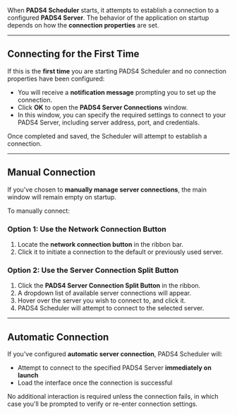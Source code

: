 When **PADS4 Scheduler** starts, it attempts to establish a connection to a configured **PADS4 Server**. The behavior of the application on startup depends on how the **connection properties** are set.

---

## Connecting for the First Time

If this is the **first time** you are starting PADS4 Scheduler and no connection properties have been configured:

- You will receive a **notification message** prompting you to set up the connection.
- Click **OK** to open the **PADS4 Server Connections** window.
- In this window, you can specify the required settings to connect to your PADS4 Server, including server address, port, and credentials.

Once completed and saved, the Scheduler will attempt to establish a connection.

---

## Manual Connection

If you've chosen to **manually manage server connections**, the main window will remain empty on startup.

To manually connect:

### Option 1: Use the Network Connection Button

1. Locate the **network connection button** in the ribbon bar.  
2. Click it to initiate a connection to the default or previously used server.

### Option 2: Use the Server Connection Split Button

1. Click the **PADS4 Server Connection Split Button** in the ribbon.  
2. A dropdown list of available server connections will appear.  
3. Hover over the server you wish to connect to, and click it.  
4. PADS4 Scheduler will attempt to connect to the selected server.

---

## Automatic Connection

If you've configured **automatic server connection**, PADS4 Scheduler will:

- Attempt to connect to the specified PADS4 Server **immediately on launch**
- Load the interface once the connection is successful

No additional interaction is required unless the connection fails, in which case you'll be prompted to verify or re-enter connection settings.
